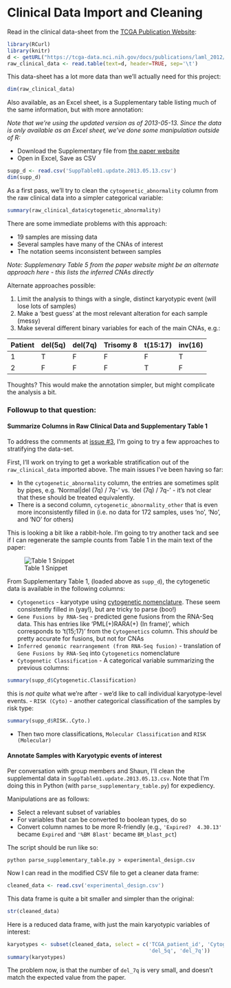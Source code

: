 Clinical Data Import and Cleaning
=================================

Read in the clinical data-sheet from the [TCGA Publication Website](https://tcga-data.nci.nih.gov/docs/publications/laml_2012/):

```r
library(RCurl)
library(knitr)
d <- getURL("https://tcga-data.nci.nih.gov/docs/publications/laml_2012/clinical_patient_laml.tsv")
raw_clinical_data <- read.table(text=d, header=TRUE, sep='\t')
```

This data-sheet has a lot more data than we'll actually need for this project:

```r
dim(raw_clinical_data)
```

Also available, as an Excel sheet, is a Supplementary table listing much of the same information, but with more annotation:

*Note that we're using the updated version as of 2013-05-13. Since the data is only available as an Excel sheet, we've done some manipulation outside of R:*

- Download the Supplementary file from [the paper website](https://tcga-data.nci.nih.gov/docs/publications/laml_2012/SuppTable01.update.2013.05.13.xlsx)
- Open in Excel, Save as CSV

```r
supp_d <- read.csv('SuppTable01.update.2013.05.13.csv')
dim(supp_d)
```

As a first pass, we'll try to clean the `cytogenetic_abnormality` column from the raw clinical data into a simpler categorical variable:

```r
summary(raw_clinical_data$cytogenetic_abnormality)
```

There are some immediate problems with this approach:

- 19 samples are missing data
- Several samples have many of the CNAs of interest
- The notation seems inconsistent between samples

*Note: Supplemenary Table 5 from the paper website might be an alternate approach here - this lists the inferred CNAs directly*

Alternate approaches possible:

1. Limit the analysis to things with a single, distinct karyotypic event (will lose lots of samples)
2. Make a 'best guess' at the most relevant alteration for each sample (messy)
3. Make several different binary variables for each of the main CNAs, e.g.:

| Patient | del(5q) | del(7q) | Trisomy 8 | t(15:17) | inv(16) | 
| ------- | ------- | ------- | --------- | -------- | ------- |
| 1 | T | F | F | F |T |
| 2 | F | F | F |T | F |

Thoughts? This would make the annotation simpler, but might complicate the analysis a bit.

### Followup to that question: 

#### Summarize Columns in Raw Clinical Data and Supplementary Table 1

To address the comments at [issue #3](https://github.com/rdocking/stat540-group-project-aml-cnv/issues/3), I'm going to try a few approaches to stratifying the data-set.

First, I'll work on trying to get a workable stratification out of the `raw_clinical_data` imported above. The main issues I've been having so far:

- In the `cytogenetic_abnormality` column, the entries are sometimes split by pipes, e.g. 'Normal|del (7q) / 7q-' vs. 'del (7q) / 7q-' - it's not clear that these should be treated equivalently.
- There is a second column, `cytogenetic_abnormality_other` that is even more inconsistently filled in (i.e. no data for 172 samples, uses 'no', 'No', and 'NO' for others)

This is looking a bit like a rabbit-hole. I'm going to try another tack and see if I can regenerate the sample counts from Table 1 in the main text of the paper:

![Table 1 Snippet](table_1_snippet.png)

From Supplementary Table 1, (loaded above as `supp_d`), the cytogenetic data is available in the following columns:

- `Cytogenetics` - karyotype using [cytogenetic nomenclature](http://www.radford.edu/~rsheehy/cytogenetics/Cytogenetic_Nomeclature.html). These seem consistently filled in (yay!), but are tricky to parse (boo!)
- `Gene Fusions by RNA-Seq` - predicted gene fusions from the RNA-Seq data. This has entries like 'PML(+)RARA(+) (In frame)', which corresponds to 't(15;17)' from the `Cytogenetics` column. This _should_ be pretty accurate for fusions, but not for CNAs
- `Inferred genomic rearrangement (from RNA-Seq fusion)` - translation of `Gene Fusions by RNA-Seq` into `Cytogenetics` nomenclature
- `Cytogenetic Classification` - A categorical variable summarizing the previous columns:

```r
summary(supp_d$Cytogenetic.Classification)
```

  this is _not quite_ what we're after - we'd like to call individual karyotype-level events.
- `RISK (Cyto)` - another categorical classification of the samples by risk type:

```r
summary(supp_d$RISK..Cyto.)
```

- Then two more classifications, `Molecular Classification` and `RISK (Molecular)`
  
#### Annotate Samples with Karyotypic events of interest  

Per conversation with group members and Shaun, I'll clean the supplemental data in `SuppTable01.update.2013.05.13.csv`. Note that I'm doing this in Python (with ` parse_supplementary_table.py`) for expediency.

Manipulations are as follows:

- Select a relevant subset of variables
- For variables that can be converted to boolean types, do so
- Convert column names to be more R-friendly (e.g., `'Expired?  4.30.13'` became `Expired` and `'%BM Blast'` became `BM_blast_pct`)

The script should be run like so:

```
python parse_supplementary_table.py > experimental_design.csv
```


Now I can read in the modified CSV file to get a cleaner data frame:

```r
cleaned_data <- read.csv('experimental_design.csv')
```

This data frame is quite a bit smaller and simpler than the original:

```r
str(cleaned_data)
```

Here is a reduced data frame, with just the main karyotypic variables of interest:

```r
karyotypes <- subset(cleaned_data, select = c('TCGA_patient_id', 'Cytogenetics', 'trisomy_8',
                                              'del_5q', 'del_7q'))
summary(karyotypes)
```

The problem now, is that the number of `del_7q` is very small, and doesn't match the expected value from the paper.

  